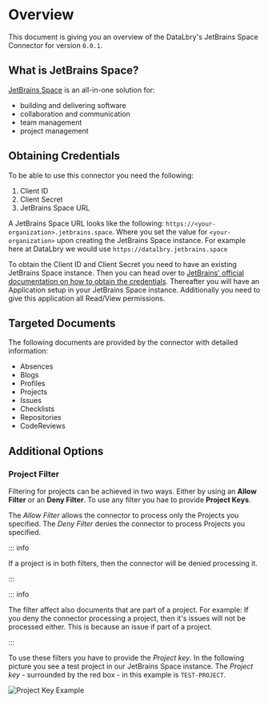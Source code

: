# Overview

This document is giving you an overview of the DataLbry's JetBrains Space Connector for version `0.0.1`.

## What is JetBrains Space?

[JetBrains Space](https://www.jetbrains.com/space/) is an all-in-one solution for:

- building and delivering software
- collaboration and communication
- team management
- project management

## Obtaining Credentials

To be able to use this connector you need the following:

1. Client ID
2. Client Secret
3. JetBrains Space URL

A JetBrains Space URL looks like the following: `https://<your-organization>.jetbrains.space`. Where you set the value for `<your-organization>` upon creating the JetBrains Space instance. For example here at DataLbry we would use `https://datalbry.jetbrains.space`

To obtain the Client ID and Client Secret you need to have an existing JetBrains Space instance. Then you can head over to [JetBrains' official documentation on how to obtain the credentials](https://www.jetbrains.com/help/space/client-credentials.html#basics). Thereafter you will have an Application setup in your JetBrains Space instance. Additionally you need to give this application all Read/View permissions. 

## Targeted Documents

The following documents are provided by the connector with detailed information:

- Absences
- Blogs
- Profiles
- Projects
- Issues
- Checklists
- Repositories
- CodeReviews

## Additional Options

### Project Filter

Filtering for projects can be achieved in two ways. Either by using an **Allow
Filter** or an **Deny Filter**. To use any filter you hae to provide **Project
Keys**. 

The *Allow Filter* allows the connector to process only the Projects you specified.
The *Deny Filter* denies the connector to process Projects you specified.

::: info

If a project is in both filters, then the connector will be denied processing it.

:::

::: info

The filter affect also documents that are part of a project. For example: If
you deny the connector processing a project, then it's issues will not be
processed either. This is because an issue if part of a project.

:::

To use these filters you have to provide the *Project key*. In the following picture you see a test project in our
JetBrains Space instance. The *Project key* - surrounded by the red box - in this example is `TEST-PROJECT`.

![](img/project-key.png "Project Key Example")
